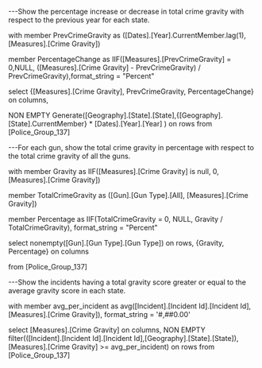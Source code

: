 ---Show the percentage increase or decrease in total crime gravity with respect to the previous year for each state.

with member PrevCrimeGravity as ([Dates].[Year].CurrentMember.lag(1), [Measures].[Crime Gravity])

member PercentageChange as IIF([Measures].[PrevCrimeGravity] = 0,NULL,
    ([Measures].[Crime Gravity] - PrevCrimeGravity) / PrevCrimeGravity),format_string = "Percent"

select {[Measures].[Crime Gravity], PrevCrimeGravity, PercentageChange} on columns,

NON EMPTY Generate([Geography].[State].[State],{[Geography].[State].CurrentMember} * [Dates].[Year].[Year]  ) on rows
from [Police_Group_137]

---For each gun, show the total crime gravity in percentage with respect to the total crime gravity of all the guns.

with member Gravity as IIF([Measures].[Crime Gravity] is null, 0, [Measures].[Crime Gravity])

member TotalCrimeGravity as ([Gun].[Gun Type].[All], [Measures].[Crime Gravity])

member Percentage as IIF(TotalCrimeGravity = 0, NULL,
Gravity / TotalCrimeGravity), format_string = "Percent"

select nonempty([Gun].[Gun Type].[Gun Type]) on rows,
{Gravity, Percentage} on columns

from [Police_Group_137]


---Show the incidents having a total gravity score greater or equal to the average gravity score in each state.

with member avg_per_incident as
avg([Incident].[Incident Id].[Incident Id],[Measures].[Crime Gravity]), format_string = '#,##0.00'
 
select [Measures].[Crime Gravity]  on columns,
NON EMPTY filter(([Incident].[Incident Id].[Incident Id],[Geography].[State].[State]), [Measures].[Crime Gravity] >= avg_per_incident)  on rows
from [Police_Group_137]


